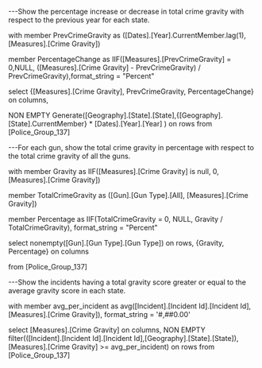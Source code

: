 ---Show the percentage increase or decrease in total crime gravity with respect to the previous year for each state.

with member PrevCrimeGravity as ([Dates].[Year].CurrentMember.lag(1), [Measures].[Crime Gravity])

member PercentageChange as IIF([Measures].[PrevCrimeGravity] = 0,NULL,
    ([Measures].[Crime Gravity] - PrevCrimeGravity) / PrevCrimeGravity),format_string = "Percent"

select {[Measures].[Crime Gravity], PrevCrimeGravity, PercentageChange} on columns,

NON EMPTY Generate([Geography].[State].[State],{[Geography].[State].CurrentMember} * [Dates].[Year].[Year]  ) on rows
from [Police_Group_137]

---For each gun, show the total crime gravity in percentage with respect to the total crime gravity of all the guns.

with member Gravity as IIF([Measures].[Crime Gravity] is null, 0, [Measures].[Crime Gravity])

member TotalCrimeGravity as ([Gun].[Gun Type].[All], [Measures].[Crime Gravity])

member Percentage as IIF(TotalCrimeGravity = 0, NULL,
Gravity / TotalCrimeGravity), format_string = "Percent"

select nonempty([Gun].[Gun Type].[Gun Type]) on rows,
{Gravity, Percentage} on columns

from [Police_Group_137]


---Show the incidents having a total gravity score greater or equal to the average gravity score in each state.

with member avg_per_incident as
avg([Incident].[Incident Id].[Incident Id],[Measures].[Crime Gravity]), format_string = '#,##0.00'
 
select [Measures].[Crime Gravity]  on columns,
NON EMPTY filter(([Incident].[Incident Id].[Incident Id],[Geography].[State].[State]), [Measures].[Crime Gravity] >= avg_per_incident)  on rows
from [Police_Group_137]


